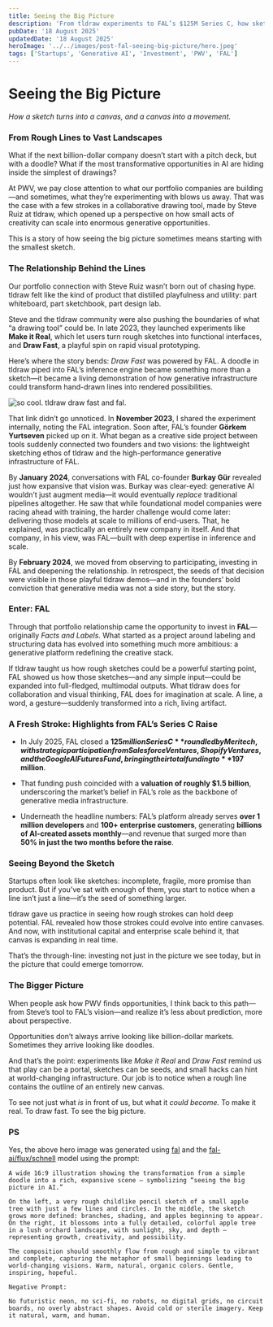 ```yaml
---
title: Seeing the Big Picture
description: 'From tldraw experiments to FAL’s $125M Series C, how sketches turned into billion-dollar infrastructure for generative media.'
pubDate: '18 August 2025'
updatedDate: '18 August 2025'
heroImage: '../../images/post-fal-seeing-big-picture/hero.jpeg'
tags: ['Startups', 'Generative AI', 'Investment', 'PWV', 'FAL']
---
```



# Seeing the Big Picture

_How a sketch turns into a canvas, and a canvas into a movement._

### From Rough Lines to Vast Landscapes

What if the next billion-dollar company doesn’t start with a pitch deck, but with a doodle?
What if the most transformative opportunities in AI are hiding inside the simplest of drawings?

At PWV, we pay close attention to what our portfolio companies are building—and sometimes, what they’re experimenting with blows us away. That was the case with a few strokes in a collaborative drawing tool, made by Steve Ruiz at tldraw, which opened up a perspective on how small acts of creativity can scale into enormous generative opportunities.

This is a story of how seeing the big picture sometimes means starting with the smallest sketch.

### The Relationship Behind the Lines

Our portfolio connection with Steve Ruiz wasn’t born out of chasing hype. tldraw felt like the kind of product that distilled playfulness and utility: part whiteboard, part sketchbook, part design lab.

Steve and the tldraw community were also pushing the boundaries of what “a drawing tool” could be. In late 2023, they launched experiments like **Make it Real**, which let users turn rough sketches into functional interfaces, and **Draw Fast**, a playful spin on rapid visual prototyping.

Here’s where the story bends: _Draw Fast_ was powered by FAL. A doodle in tldraw piped into FAL’s inference engine became something more than a sketch—it became a living demonstration of how generative infrastructure could transform hand-drawn lines into rendered possibilities.

<Image src={cool} alt="so cool. tldraw draw fast and fal." class="shadow-lg" />

That link didn’t go unnoticed. In **November 2023**, I shared the experiment internally, noting the FAL integration. Soon after, FAL’s founder **Görkem Yurtseven** picked up on it. What began as a creative side project between tools suddenly connected two founders and two visions: the lightweight sketching ethos of tldraw and the high-performance generative infrastructure of FAL.

By **January 2024**, conversations with FAL co-founder **Burkay Gür** revealed just how expansive that vision was. Burkay was clear-eyed: generative AI wouldn’t just augment media—it would eventually _replace_ traditional pipelines altogether. He saw that while foundational model companies were racing ahead with training, the harder challenge would come later: delivering those models at scale to millions of end-users. That, he explained, was practically an entirely new company in itself. And that company, in his view, was FAL—built with deep expertise in inference and scale.

By **February 2024**, we moved from observing to participating, investing in FAL and deepening the relationship. In retrospect, the seeds of that decision were visible in those playful tldraw demos—and in the founders’ bold conviction that generative media was not a side story, but the story.

### Enter: FAL

Through that portfolio relationship came the opportunity to invest in **FAL**—originally _Facts and Labels._ What started as a project around labeling and structuring data has evolved into something much more ambitious: a generative platform redefining the creative stack.

If tldraw taught us how rough sketches could be a powerful starting point, FAL showed us how those sketches—and any simple input—could be expanded into full-fledged, multimodal outputs. What tldraw does for collaboration and visual thinking, FAL does for imagination at scale. A line, a word, a gesture—suddenly transformed into a rich, living artifact.

### A Fresh Stroke: Highlights from FAL’s Series C Raise

- In July 2025, FAL closed a **$125 million Series C** round led by Meritech, with strategic participation from Salesforce Ventures, Shopify Ventures, and the Google AI Futures Fund, bringing their total funding to **$197 million**.

- That funding push coincided with a **valuation of roughly $1.5 billion**, underscoring the market’s belief in FAL’s role as the backbone of generative media infrastructure.

- Underneath the headline numbers: FAL’s platform already serves **over 1 million developers** and **100+ enterprise customers**, generating **billions of AI-created assets monthly**—and revenue that surged more than **50% in just the two months before the raise**.

### Seeing Beyond the Sketch

Startups often look like sketches: incomplete, fragile, more promise than product. But if you’ve sat with enough of them, you start to notice when a line isn’t just a line—it’s the seed of something larger.

tldraw gave us practice in seeing how rough strokes can hold deep potential. FAL revealed how those strokes could evolve into entire canvases. And now, with institutional capital and enterprise scale behind it, that canvas is expanding in real time.

That’s the through-line: investing not just in the picture we see today, but in the picture that could emerge tomorrow.

### The Bigger Picture

When people ask how PWV finds opportunities, I think back to this path—from Steve’s tool to FAL’s vision—and realize it’s less about prediction, more about perspective.

Opportunities don’t always arrive looking like billion-dollar markets. Sometimes they arrive looking like doodles.

And that’s the point: experiments like _Make it Real_ and _Draw Fast_ remind us that play can be a portal, sketches can be seeds, and small hacks can hint at world-changing infrastructure. Our job is to notice when a rough line contains the outline of an entirely new canvas.

To see not just what _is_ in front of us, but what it _could become._
To make it real.
To draw fast.
To see the big picture.

### PS

Yes, the above hero image was generated using [fal](https://fal.ai) and the [fal-ai/flux/schnell](https://fal.ai/models/fal-ai/flux/schnell) model using the prompt:

```
A wide 16:9 illustration showing the transformation from a simple doodle into a rich, expansive scene — symbolizing “seeing the big picture in AI.”

On the left, a very rough childlike pencil sketch of a small apple tree with just a few lines and circles. In the middle, the sketch grows more defined: branches, shading, and apples beginning to appear. On the right, it blossoms into a fully detailed, colorful apple tree in a lush orchard landscape, with sunlight, sky, and depth — representing growth, creativity, and possibility.

The composition should smoothly flow from rough and simple to vibrant and complete, capturing the metaphor of small beginnings leading to world-changing visions. Warm, natural, organic colors. Gentle, inspiring, hopeful.

Negative Prompt:

No futuristic neon, no sci-fi, no robots, no digital grids, no circuit boards, no overly abstract shapes. Avoid cold or sterile imagery. Keep it natural, warm, and human.
```
